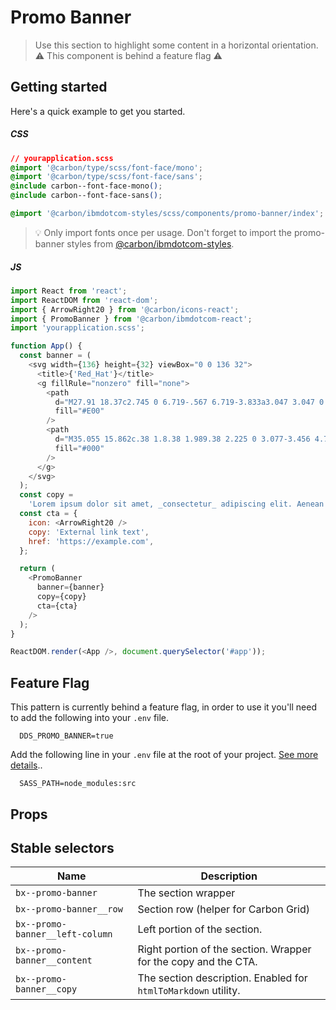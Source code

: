 
# Promo Banner

> Use this section to highlight some content in a horizontal orientation. ⚠️ This component is behind a feature flag ⚠️

## Getting started

Here's a quick example to get you started.

##### CSS

```css
// yourapplication.scss
@import '@carbon/type/scss/font-face/mono';
@import '@carbon/type/scss/font-face/sans';
@include carbon--font-face-mono();
@include carbon--font-face-sans();

@import '@carbon/ibmdotcom-styles/scss/components/promo-banner/index';
```

> 💡 Only import fonts once per usage. Don't forget to import the
> promo-banner styles from
> [@carbon/ibmdotcom-styles](https://github.com/carbon-design-system/carbon-for-ibm-dotcom/blob/master/packages/styles).

##### JS

```javascript
import React from 'react';
import ReactDOM from 'react-dom';
import { ArrowRight20 } from '@carbon/icons-react';
import { PromoBanner } from '@carbon/ibmdotcom-react';
import 'yourapplication.scss';

function App() {
  const banner = (
    <svg width={136} height={32} viewBox="0 0 136 32">
      <title>{'Red_Hat'}</title>
      <g fillRule="nonzero" fill="none">
        <path
          d="M27.91 18.37c2.745 0 6.719-.567 6.719-3.833a3.047 3.047 0 00-.068-.75L32.926 6.68c-.378-1.563-.71-2.27-3.456-3.644C27.341 1.951 22.703.15 21.33.15c-1.278 0-1.657 1.657-3.171 1.657-1.467 0-2.555-1.23-3.928-1.23-1.325 0-2.177.898-2.84 2.745 0 0-1.844 5.202-2.083 5.962a1.4 1.4 0 00-.048.427c0 2.023 7.968 8.66 18.65 8.66m7.145-2.51c.38 1.801.38 1.99.38 2.226 0 3.077-3.456 4.78-8.004 4.78-10.269 0-19.261-6.003-19.261-9.987 0-.55.113-1.095.33-1.6-3.692.19-8.47.852-8.47 5.064.004 6.901 16.378 15.421 29.346 15.421 9.939 0 12.446-4.496 12.446-8.046 0-2.8-2.413-5.962-6.767-7.857"
          fill="#E00"
        />
        <path
          d="M35.055 15.862c.38 1.8.38 1.989.38 2.225 0 3.077-3.456 4.78-8.004 4.78-10.269 0-19.261-6.003-19.261-9.987 0-.55.113-1.095.33-1.6l.8-1.988a1.4 1.4 0 00-.048.427c0 2.023 7.968 8.66 18.65 8.66 2.745 0 6.719-.568 6.719-3.834a3.047 3.047 0 00-.068-.75l.502 2.067zM127.201 20.416c0 2.601 1.57 3.878 4.432 3.878a11.428 11.428 0 002.602-.37V20.9a5.445 5.445 0 01-1.685.254c-1.177 0-1.617-.37-1.617-1.479v-4.64h3.418v-3.117h-3.418V7.97l-3.74.8v3.14h-2.471v3.117h2.471l.008 5.389zm-11.623.068c0-.8.8-1.2 2.03-1.2a9.354 9.354 0 012.218.277v1.57c-.715.39-1.518.589-2.332.577-1.2 0-1.916-.462-1.916-1.224m1.14 3.856c1.317 0 2.38-.276 3.372-.947v.739h3.694v-7.826c0-2.98-2.001-4.618-5.357-4.618-1.869 0-3.716.438-5.703 1.338l1.339 2.748c1.433-.6 2.633-.969 3.696-.969 1.546 0 2.33.6 2.33 1.823v.6a10.875 10.875 0 00-2.77-.346c-3.14 0-5.033 1.317-5.033 3.672 0 2.147 1.709 3.786 4.432 3.786m-20.294-.2h3.97v-6.333h6.657v6.325h3.97V7.97h-3.97v6.203h-6.65V7.97h-3.97l-.007 16.17zm-15.133-6.117c0-1.755 1.385-3.096 3.202-3.096.95-.02 1.873.318 2.585.947v4.272a3.602 3.602 0 01-2.585.97c-1.801 0-3.202-1.34-3.202-3.093m5.84 6.117h3.695V7.153l-3.74.8v4.603a6.203 6.203 0 00-3.118-.8c-3.555 0-6.349 2.749-6.349 6.259a6.203 6.203 0 006.235 6.279 5.507 5.507 0 003.278-1.063v.909zm-16.945-9.383c1.176 0 2.169.76 2.563 1.939h-5.104c.37-1.225 1.294-1.939 2.54-1.939m-6.302 3.278c0 3.555 2.91 6.327 6.649 6.327 2.055 0 3.556-.555 5.102-1.847l-2.47-2.201c-.577.6-1.432.924-2.448.924a3.158 3.158 0 01-3.001-1.939h8.704v-.924c0-3.878-2.602-6.673-6.165-6.673a6.273 6.273 0 00-6.371 6.327m-6.443-6.674c1.316 0 2.055.833 2.055 1.825 0 .993-.739 1.823-2.055 1.823h-3.924v-3.648h3.924zm-7.896 12.769h3.972v-5.88h3.023l3.05 5.888h4.442l-3.556-6.466c1.917-.83 3.048-2.56 3.048-4.548 0-2.91-2.286-5.148-5.703-5.148h-8.276v16.154z"
          fill="#000"
        />
      </g>
    </svg>
  );
  const copy =
    'Lorem ipsum dolor sit amet, _consectetur_ adipiscing elit. Aenean et ultricies est. Mauris iaculis eget dolor nec hendrerit. Phasellus at elit sollicitudin.';
  const cta = {
    icon: <ArrowRight20 />
    copy: 'External link text',
    href: 'https://example.com',
  };

  return (
    <PromoBanner
      banner={banner}
      copy={copy}
      cta={cta}
    />
  );
}

ReactDOM.render(<App />, document.querySelector('#app'));
```

## Feature Flag

This pattern is currently behind a feature flag, in order to use it you'll need
to add the following into your `.env` file.

```
  DDS_PROMO_BANNER=true
```

Add the following line in your `.env` file at the root of your project.
[See more details](https://github.com/carbon-design-system/carbon-for-ibm-dotcom/tree/master/packages/styles#usage)..

```
  SASS_PATH=node_modules:src
```

## Props

<Props of={PromoBanner} />

## Stable selectors

| Name                            | Description                                                     |
|---------------------------------|-----------------------------------------------------------------|
| `bx--promo-banner`              | The section wrapper                                             |
| `bx--promo-banner__row`         | Section row (helper for Carbon Grid)                            |
| `bx--promo-banner__left-column` | Left portion of the section.                                    |
| `bx--promo-banner__content`     | Right portion of the section. Wrapper for the copy and the CTA. |
| `bx--promo-banner__copy`        | The section description. Enabled for `htmlToMarkdown` utility.  |

<Description markdown={contributing} />
